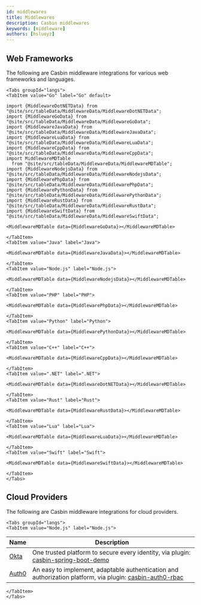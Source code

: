 ```yaml
---
id: middlewares
title: Middlewares
description: Casbin middlewares
keywords: [middleware]
authors: [hsluoyz]
---
```


## Web Frameworks

The following are Casbin middleware integrations for various web frameworks and languages.

```mdx-code-block
<Tabs groupId="langs">
<TabItem value="Go" label="Go" default>

import {MiddlewareDotNETData} from "@site/src/tableData/MiddlewareData/MiddlewareDotNETData";
import {MiddlewareGoData} from "@site/src/tableData/MiddlewareData/MiddlewareGoData";
import {MiddlewareJavaData} from "@site/src/tableData/MiddlewareData/MiddlewareJavaData";
import {MiddlewareLuaData} from "@site/src/tableData/MiddlewareData/MiddlewareLuaData";
import {MiddlewareCppData} from "@site/src/tableData/MiddlewareData/MiddlewareCppData";
import MiddlewareMDTable
  from "@site/src/tableData/MiddlewareData/MiddlewareMDTable";
import {MiddlewareNodejsData} from "@site/src/tableData/MiddlewareData/MiddlewareNodejsData";
import {MiddlewarePhpData} from "@site/src/tableData/MiddlewareData/MiddlewarePhpData";
import {MiddlewarePythonData} from "@site/src/tableData/MiddlewareData/MiddlewarePythonData";
import {MiddlewareRustData} from "@site/src/tableData/MiddlewareData/MiddlewareRustData";
import {MiddlewareSwiftData} from "@site/src/tableData/MiddlewareData/MiddlewareSwiftData";

<MiddlewareMDTable data={MiddlewareGoData}></MiddlewareMDTable>
```

```mdx-code-block
</TabItem>
<TabItem value="Java" label="Java">

<MiddlewareMDTable data={MiddlewareJavaData}></MiddlewareMDTable>
```

```mdx-code-block
</TabItem>
<TabItem value="Node.js" label="Node.js">

<MiddlewareMDTable data={MiddlewareNodejsData}></MiddlewareMDTable>
```

```mdx-code-block
</TabItem>
<TabItem value="PHP" label="PHP">

<MiddlewareMDTable data={MiddlewarePhpData}></MiddlewareMDTable>
```

```mdx-code-block
</TabItem>
<TabItem value="Python" label="Python">

<MiddlewareMDTable data={MiddlewarePythonData}></MiddlewareMDTable>
```

```mdx-code-block
</TabItem>
<TabItem value="C++" label="C++">

<MiddlewareMDTable data={MiddlewareCppData}></MiddlewareMDTable>
```

```mdx-code-block
</TabItem>
<TabItem value=".NET" label=".NET">

<MiddlewareMDTable data={MiddlewareDotNETData}></MiddlewareMDTable>
```

```mdx-code-block
</TabItem>
<TabItem value="Rust" label="Rust">

<MiddlewareMDTable data={MiddlewareRustData}></MiddlewareMDTable>
```

```mdx-code-block
</TabItem>
<TabItem value="Lua" label="Lua">

<MiddlewareMDTable data={MiddlewareLuaData}></MiddlewareMDTable>
```

```mdx-code-block
</TabItem>
<TabItem value="Swift" label="Swift">

<MiddlewareMDTable data={MiddlewareSwiftData}></MiddlewareMDTable>
```

```mdx-code-block
</TabItem>
</Tabs>
```

## Cloud Providers

The following are Casbin middleware integrations for cloud providers.

```mdx-code-block
<Tabs groupId="langs">
<TabItem value="Node.js" label="Node.js">
```

| Name                        | Description                                                                                                                                      |
|-----------------------------|--------------------------------------------------------------------------------------------------------------------------------------------------|
| [Okta](https://okta.com/)   | One trusted platform to secure every identity, via plugin: [casbin-spring-boot-demo](https://github.com/myriad-personal/casbin-spring-boot-demo) |
| [Auth0](https://auth0.com/) | An easy to implement, adaptable authentication and authorization platform, via plugin: [casbin-auth0-rbac](https://auth0.com/)                   |

```mdx-code-block
</TabItem>
</Tabs>
```
